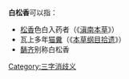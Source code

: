 '''白松香'''可以指：
* [[松香|松香]]色白入药者（《[[滇南本草|滇南本草]]》）
* 瓦上多年[[猫|猫]][[糞|糞]]（《[[本草纲目拾遗|本草纲目拾遗]]》）
* [[䭱齐|䭱齐]]别称白松香

{{disambig}}

[[Category:三字消歧义|Category:三字消歧义]]